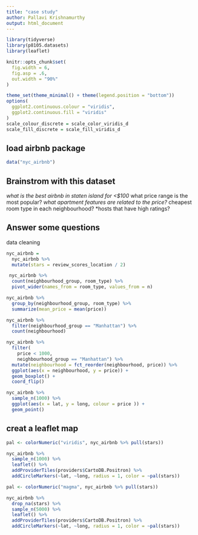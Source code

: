 ```yaml
---
title: "case study"
author: Pallavi Krishnamurthy
output: html_document
---
```

```r
library(tidyverse)
library(p8105.datasets)
library(leaflet)

knitr::opts_chunk$set(
  fig.width = 6,
  fig.asp = .6,
  out.width = "90%"
)

theme_set(theme_minimal() + theme(legend.position = "bottom"))
options(
  ggplot2.continuous.colour = "viridis",
  ggplot2.continuous.fill = "viridis"
)
scale_colour_discrete = scale_color_viridis_d
scale_fill_discrete = scale_fill_viridis_d
```

## load airbnb package 

```r
data("nyc_airbnb")
```

## Brainstrom with this dataset 

*what is the best airbnb in staten island for <$100
*what price range is the most popular?
*what apartment features are related to the price?
*cheapest room type in each neighbourhood?
*hosts that have high ratings?

## Answer some questions

data cleaning 

```r
nyc_airbnb = 
  nyc_airbnb %>% 
  mutate(stars = review_scores_location / 2)
```

```r
 nyc_airbnb %>% 
  count(neighbourhood_group, room_type) %>% 
  pivot_wider(names_from = room_type, values_from = n)
```

```r
nyc_airbnb %>% 
  group_by(neighbourhood_group, room_type) %>% 
  summarize(mean_price = mean(price))
```

```r
nyc_airbnb %>% 
  filter(neighbourhood_group == "Manhattan") %>% 
  count(neighbourhood)

nyc_airbnb %>% 
  filter(
    price < 1000,
    neighbourhood_group == "Manhattan") %>% 
  mutate(neighbourhood = fct_reorder(neighbourhood, price)) %>% 
  ggplot(aes(x = neighbourhood, y = price)) +
  geom_boxplot() +
  coord_flip()
```

```r
nyc_airbnb %>% 
  sample_n(1000) %>% 
  ggplot(aes(x = lat, y = long, colour = price )) +
  geom_point()
```

## creat a leaflet map 

```r
pal <- colorNumeric("viridis", nyc_airbnb %>% pull(stars))

nyc_airbnb %>%
  sample_n(1000) %>% 
  leaflet() %>% 
  addProviderTiles(providers$CartoDB.Positron) %>% 
  addCircleMarkers(~lat, ~long, radius = 1, color = ~pal(stars))
```

```r
pal <- colorNumeric("magma", nyc_airbnb %>% pull(stars))

nyc_airbnb %>% 
  drop_na(stars) %>% 
  sample_n(5000) %>% 
  leaflet() %>% 
  addProviderTiles(providers$CartoDB.Positron) %>% 
  addCircleMarkers(~lat, ~long, radius = 1, color = ~pal(stars))
```

